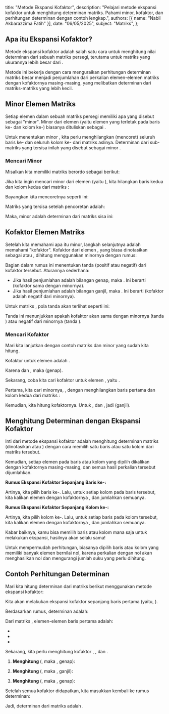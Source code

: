  title: "Metode Ekspansi Kofaktor",
  description: "Pelajari metode ekspansi kofaktor untuk menghitung determinan matriks. Pahami minor, kofaktor, dan perhitungan determinan dengan contoh lengkap.",
  authors: [{ name: "Nabil Akbarazzima Fatih" }],
  date: "06/05/2025",
  subject: "Matriks",
};

## Apa itu Ekspansi Kofaktor?

Metode ekspansi kofaktor adalah salah satu cara untuk menghitung nilai determinan dari sebuah matriks persegi, terutama untuk matriks yang ukurannya lebih besar dari <InlineMath math="2 \times 2" />.

Metode ini bekerja dengan cara menguraikan perhitungan determinan matriks besar menjadi penjumlahan dari perkalian elemen-elemen matriks dengan kofaktornya masing-masing, yang melibatkan determinan dari matriks-matriks yang lebih kecil.

## Minor Elemen Matriks

Setiap elemen dalam sebuah matriks persegi memiliki apa yang disebut sebagai "minor". Minor dari elemen <InlineMath math="a_{ij}" /> (yaitu elemen yang terletak pada baris ke-<InlineMath math="i" /> dan kolom ke-<InlineMath math="j" />) biasanya dituliskan sebagai <InlineMath math="M_{ij}" />.

Untuk menentukan minor <InlineMath math="M_{ij}" />, kita perlu menghilangkan (mencoret) seluruh baris ke-<InlineMath math="i" /> dan seluruh kolom ke-<InlineMath math="j" /> dari matriks aslinya. Determinan dari sub-matriks yang tersisa inilah yang disebut sebagai minor <InlineMath math="M_{ij}" />.

### Mencari Minor

Misalkan kita memiliki matriks <InlineMath math="A" /> berordo <InlineMath math="3 \times 3" /> sebagai berikut:

<BlockMath math="A = \begin{bmatrix} a_{11} & a_{12} & a_{13} \\ a_{21} & a_{22} & a_{23} \\ a_{31} & a_{32} & a_{33} \end{bmatrix}" />

Jika kita ingin mencari minor dari elemen <InlineMath math="a_{22}" /> (yaitu <InlineMath math="M_{22}" />), kita hilangkan baris kedua dan kolom kedua dari matriks <InlineMath math="A" />:

Bayangkan kita mencoretnya seperti ini:

<BlockMath math="A = \begin{bmatrix} a_{11} & \cancel{a_{12}} & a_{13} \\ \cancel{a_{21}} & \cancel{a_{22}} & \cancel{a_{23}} \\ a_{31} & \cancel{a_{32}} & a_{33} \end{bmatrix}" />

Matriks yang tersisa setelah pencoretan adalah:

<BlockMath math="\begin{bmatrix} a_{11} & a_{13} \\ a_{31} & a_{33} \end{bmatrix}" />

Maka, minor <InlineMath math="M_{22}" /> adalah determinan dari matriks sisa ini:

<BlockMath math="M_{22} = \det \begin{pmatrix} a_{11} & a_{13} \\ a_{31} & a_{33} \end{pmatrix} = (a_{11} \times a_{33}) - (a_{13} \times a_{31})" />

## Kofaktor Elemen Matriks

Setelah kita memahami apa itu minor, langkah selanjutnya adalah memahami "kofaktor". Kofaktor dari elemen <InlineMath math="a_{ij}" />, yang biasa dinotasikan sebagai <InlineMath math="k_{ij}" /> atau <InlineMath math="C_{ij}" />, dihitung menggunakan minornya dengan rumus:

<BlockMath math="k_{ij} = (-1)^{i+j} M_{ij}" />

Bagian <InlineMath math="(-1)^{i+j}" /> dalam rumus ini menentukan tanda (positif atau negatif) dari kofaktor tersebut. Aturannya sederhana:

- Jika hasil penjumlahan <InlineMath math="i+j" /> adalah bilangan genap, maka <InlineMath math="(-1)^{i+j} = 1" />. Ini berarti <InlineMath math="k_{ij} = M_{ij}" /> (kofaktor sama dengan minornya).
- Jika hasil penjumlahan <InlineMath math="i+j" /> adalah bilangan ganjil, maka <InlineMath math="(-1)^{i+j} = -1" />. Ini berarti <InlineMath math="k_{ij} = -M_{ij}" /> (kofaktor adalah negatif dari minornya).

Untuk matriks <InlineMath math="3 \times 3" />, pola tanda <InlineMath math="(-1)^{i+j}" /> akan terlihat seperti ini:

<BlockMath math="\begin{pmatrix} + & - & + \\ - & + & - \\ + & - & + \end{pmatrix}" />

Tanda ini menunjukkan apakah kofaktor akan sama dengan minornya (tanda <InlineMath math="+" />) atau negatif dari minornya (tanda <InlineMath math="-" />).

### Mencari Kofaktor

Mari kita lanjutkan dengan contoh matriks <InlineMath math="A" /> dan minor <InlineMath math="M_{22}" /> yang sudah kita hitung.

Kofaktor untuk elemen <InlineMath math="a_{22}" /> adalah <InlineMath math="k_{22}" />.

Karena <InlineMath math="i=2" /> dan <InlineMath math="j=2" />, maka <InlineMath math="i+j = 2+2 = 4" /> (genap).

<BlockMath math="k_{22} = (-1)^{2+2} M_{22} = (1) M_{22} = M_{22}" />

Sekarang, coba kita cari kofaktor untuk elemen <InlineMath math="a_{12}" />, yaitu <InlineMath math="k_{12}" />.

Pertama, kita cari minornya, <InlineMath math="M_{12}" />, dengan menghilangkan baris pertama dan kolom kedua dari matriks <InlineMath math="A" />:

<BlockMath math="M_{12} = \det \begin{pmatrix} a_{21} & a_{23} \\ a_{31} & a_{33} \end{pmatrix} = (a_{21} \times a_{33}) - (a_{23} \times a_{31})" />

Kemudian, kita hitung kofaktornya. Untuk <InlineMath math="a_{12}" />, <InlineMath math="i=1" /> dan <InlineMath math="j=2" />, jadi <InlineMath math="i+j = 1+2 = 3" /> (ganjil).

<BlockMath math="k_{12} = (-1)^{1+2} M_{12} = (-1) M_{12} = -M_{12}" />

## Menghitung Determinan dengan Ekspansi Kofaktor

Inti dari metode ekspansi kofaktor adalah menghitung determinan matriks <InlineMath math="A" /> (dinotasikan <InlineMath math="\det(A)" /> atau <InlineMath math="|A|" />) dengan cara memilih satu baris atau satu kolom dari matriks tersebut.

Kemudian, setiap elemen pada baris atau kolom yang dipilih dikalikan dengan kofaktornya masing-masing, dan semua hasil perkalian tersebut dijumlahkan.

**Rumus Ekspansi Kofaktor Sepanjang Baris ke-<InlineMath math="i" />:**

<BlockMath math="\det(A) = |A| = \sum_{j=1}^{n} a_{ij}k_{ij} = a_{i1}k_{i1} + a_{i2}k_{i2} + \dots + a_{in}k_{in}" />

Artinya, kita pilih baris ke-<InlineMath math="i" />. Lalu, untuk setiap kolom <InlineMath math="j" /> pada baris tersebut, kita kalikan elemen <InlineMath math="a_{ij}" /> dengan kofaktornya <InlineMath math="k_{ij}" />, dan jumlahkan semuanya.

**Rumus Ekspansi Kofaktor Sepanjang Kolom ke-<InlineMath math="j" />:**

<BlockMath math="\det(A) = |A| = \sum_{i=1}^{n} a_{ij}k_{ij} = a_{1j}k_{1j} + a_{2j}k_{2j} + \dots + a_{nj}k_{nj}" />

Artinya, kita pilih kolom ke-<InlineMath math="j" />. Lalu, untuk setiap baris <InlineMath math="i" /> pada kolom tersebut, kita kalikan elemen <InlineMath math="a_{ij}" /> dengan kofaktornya <InlineMath math="k_{ij}" />, dan jumlahkan semuanya.

Kabar baiknya, kamu bisa memilih baris atau kolom mana saja untuk melakukan ekspansi, hasilnya akan selalu sama!

Untuk mempermudah perhitungan, biasanya dipilih baris atau kolom yang memiliki banyak elemen bernilai nol, karena perkalian dengan nol akan menghasilkan nol dan mengurangi jumlah suku yang perlu dihitung.

## Contoh Perhitungan Determinan

Mari kita hitung determinan dari matriks <InlineMath math="P" /> berikut menggunakan metode ekspansi kofaktor:

<BlockMath math="P = \begin{bmatrix} 1 & 3 & 2 \\ 2 & 6 & 2 \\ 5 & 9 & 4 \end{bmatrix}" />

Kita akan melakukan ekspansi kofaktor sepanjang baris pertama (yaitu, <InlineMath math="i=1" />).

Berdasarkan rumus, determinan <InlineMath math="P" /> adalah:

<BlockMath math="\det(P) = a_{11}k_{11} + a_{12}k_{12} + a_{13}k_{13}" />

Dari matriks <InlineMath math="P" />, elemen-elemen baris pertama adalah:

- <InlineMath math="a_{11} = 1" />
- <InlineMath math="a_{12} = 3" />
- <InlineMath math="a_{13} = 2" />

Sekarang, kita perlu menghitung kofaktor <InlineMath math="k_{11}" />, <InlineMath math="k_{12}" />, dan <InlineMath math="k_{13}" />.

1.  **Menghitung <InlineMath math="k_{11}" />** (<InlineMath math="i=1, j=1" />, maka <InlineMath math="i+j=2" />, genap):

    <div className="flex flex-col gap-4">
      <BlockMath math="M_{11} = \det \begin{pmatrix} 6 & 2 \\ 9 & 4 \end{pmatrix} = (6 \times 4) - (2 \times 9) = 24 - 18 = 6" />
      <BlockMath math="k_{11} = (-1)^{1+1} M_{11} = (1)(6) = 6" />
    </div>

2.  **Menghitung <InlineMath math="k_{12}" />** (<InlineMath math="i=1, j=2" />, maka <InlineMath math="i+j=3" />, ganjil):

    <div className="flex flex-col gap-4">
      <BlockMath math="M_{12} = \det \begin{pmatrix} 2 & 2 \\ 5 & 4 \end{pmatrix} = (2 \times 4) - (2 \times 5) = 8 - 10 = -2" />
      <BlockMath math="k_{12} = (-1)^{1+2} M_{12} = (-1)(-2) = 2" />
    </div>

3.  **Menghitung <InlineMath math="k_{13}" />** (<InlineMath math="i=1, j=3" />, maka <InlineMath math="i+j=4" />, genap):

    <div className="flex flex-col gap-4">
      <BlockMath math="M_{13} = \det \begin{pmatrix} 2 & 6 \\ 5 & 9 \end{pmatrix} = (2 \times 9) - (6 \times 5) = 18 - 30 = -12" />
      <BlockMath math="k_{13} = (-1)^{1+3} M_{13} = (1)(-12) = -12" />
    </div>

Setelah semua kofaktor didapatkan, kita masukkan kembali ke rumus determinan:

<div className="flex flex-col gap-4">
  <BlockMath math="\det(P) = a_{11}k_{11} + a_{12}k_{12} + a_{13}k_{13}" />
  <BlockMath math="\det(P) = (1)(6) + (3)(2) + (2)(-12)" />
  <BlockMath math="\det(P) = 6 + 6 - 24" />
  <BlockMath math="\det(P) = 12 - 24" />
  <BlockMath math="\det(P) = -12" />
</div>

Jadi, determinan dari matriks <InlineMath math="P" /> adalah <InlineMath math="-12" />.
